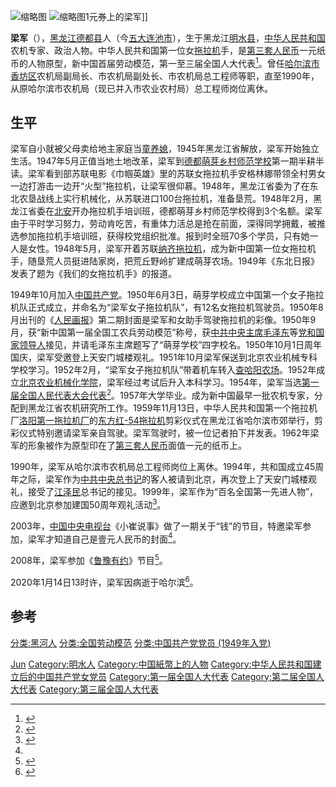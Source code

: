{{Otheruses|梁军}}
[[File:Liang_Jun_in_1957.jpg|缩略图]]
[[File:RMB3-1yuan-A.gif|缩略图]]1元券上的梁军]]

'''梁军'''（{{bd|1930年|4月<ref>{{Cite web |url=http://m.hxnews.com/news/gn/gnxw/201909/24/1808720.shtml |title=存档副本 |access-date=2020-01-16 |archive-date=2020-11-27 |archive-url=https://web.archive.org/web/20201127090916/http://m.hxnews.com/news/gn/gnxw/201909/24/1808720.shtml |dead-url=no }}</ref>|2020年|1月14日|catIdx=Liang}}），[[黑龍江省|黑龙江]][[德都县|德都县]]人（今[[五大连池市|五大连池市]]），生于黑龙江[[明水县|明水县]]，[[中华人民共和国|中华人民共和国]]农机专家、政治人物。中华人民共和国第一位女[[拖拉机|拖拉机]]手，是[[第三套人民币|第三套人民币]]一元纸币的人物原型，新中国首届劳动模范，第一至三届全国人大代表<ref>{{Cite web|title=梁军:女拖拉机手第一人|url=http://www.npc.gov.cn/zgrdw/npc/zt/qt/jndbdhcllszn/2014-09/05/content_1877701.htm|accessdate=|author=|date=|format=|publisher=中国人大网|language=|archive-date=2020-01-14|archive-url=https://web.archive.org/web/20200114153105/http://www.npc.gov.cn/zgrdw/npc/zt/qt/jndbdhcllszn/2014-09/05/content_1877701.htm|dead-url=no}}</ref>。曾任[[哈尔滨市|哈尔滨市]][[香坊区|香坊区]]农机局副局长、市农机局副处长、市农机局总工程师等职，直至1990年，从原哈尔滨市农机局（现已并入市农业农村局）总工程师岗位离休。

== 生平 ==
梁军自小就被父母卖给地主家庭当[[童養媳|童养媳]]，1945年黑龙江省解放，梁军开始独立生活。1947年5月正值当地土地改革，梁军到[[德都|德都]][[萌芽乡村师范学校|萌芽乡村师范学校]]第一期半耕半读。梁军看到部苏联电影《巾帼英雄》里的苏联女拖拉机手安格林娜带领全村男女一边打游击一边开“火型”拖拉机，让梁军很仰慕。1948年，黑龙江省委为了在东北农垦战线上实行机械化，从苏联进口100台拖拉机，准备垦荒。1948年2月，黑龙江省委在[[北安|北安]]开办拖拉机手培训班，德都萌芽乡村师范学校得到3个名额。梁军由于平时学习努力，劳动肯吃苦，有重体力活总是抢在前面，深得同学拥戴，被推选参加拖拉机手培训班，获得校党组织批准。报到时全班70多个学员，只有她一人是女性。1948年5月，梁军开着苏联[[纳齐拖拉机|纳齐拖拉机]]，成为新中国第一位女拖拉机手，随垦荒人员挺进陆家岗，把荒丘野岭扩建成萌芽农场。1949年《东北日报》发表了题为《我们的女拖拉机手》的报道。

1949年10月加入[[中国共产党|中国共产党]]。1950年6月3日，萌芽学校成立中国第一个女子拖拉机队正式成立，并命名为“梁军女子拖拉机队”，有12名女拖拉机驾驶员。1950年8月出刊的《[[人民画报|人民画报]]》第二期封面是梁军和女助手驾驶拖拉机的彩像。1950年9月，获“新中国第一届全国工农兵劳动模范”称号，获[[中国共产党中央委员会主席|中共中央主席]][[毛泽东|毛泽东]]等[[党和国家领导人|党和国家领导人]]接见，并请毛泽东主席题写了“萌芽学校”四字校名。1950年10月1日周年国庆，梁军受邀登上天安门城楼观礼。1951年10月梁军保送到北京农业机械专科学校学习。1952年2月，“梁军女子拖拉机队”带着机车转入[[查哈阳农场|查哈阳农场]]。1952年成立[[北京农业机械化学院|北京农业机械化学院]]，梁军经过考试后升入本科学习。1954年，梁军当选[[第一届全国人民代表大会代表名单|第一届全国人民代表大会代表]]<ref>{{cite book|author=全国人民代表大会常务委员会办公厅|title=中华人民共和国第一届全国人民代表大会代表名单|year=1955年|publisher=全国人民代表大会常务委员会办公厅|url=http://book.ucdrs.superlib.net/views/specific/2929/bookDetail.jsp?dxNumber=000005772167&d=546843D0AE2464CD1C95896344A85614&fenlei=04070402|access-date=2015-01-25|archive-date=2019-01-24|archive-url=https://web.archive.org/web/20190124105450/http://book.ucdrs.superlib.net/views/specific/2929/bookDetail.jsp?dxNumber=000005772167&d=546843D0AE2464CD1C95896344A85614&fenlei=04070402|dead-url=no}}</ref>。1957年大学毕业。成为新中国最早一批农机专家，分配到黑龙江省农机研究所工作。1959年11月13日，中华人民共和国第一个拖拉机厂[[洛阳第一拖拉机厂|洛阳第一拖拉机厂]]的[[东方红-54|东方红-54拖拉机]]剪彩仪式在黑龙江省哈尔滨市郊举行，剪彩仪式特别邀请梁军亲自驾驶。梁军驾驶时，被一位记者拍下并发表。1962年梁军的形象被作为原型印在了[[第三套人民币|第三套人民币]]面值一元的纸币上。

1990年，梁军从哈尔滨市农机局总工程师岗位上离休。1994年，共和国成立45周年之际，梁军作为[[中国共产党中央委员会总书记|中共中央总书记]]的客人被请到北京，再次登上了天安门城楼观礼，接受了[[江泽民|江泽民]]总书记的接见。1999年，梁军作为“百名全国第一先进人物”，应邀到北京参加建国50周年观礼活动<ref name=":0">{{Cite web|title=新中国第一个女拖拉机手———梁军【3】|url=http://dangshi.people.com.cn/n/2013/1216/c85037-23847639-3.html|accessdate=|author=|date=|format=|publisher=党史频道-人民网|language=|archive-date=2020-01-14|archive-url=https://web.archive.org/web/20200114152417/http://dangshi.people.com.cn/n/2013/1216/c85037-23847639-3.html|dead-url=no}}</ref>。

2003年，[[中国中央电视台|中国中央电视台]]《小崔说事》做了一期关于“钱”的节目，特邀梁军参加，梁军才知道自己是壹元人民币的封面<ref name=":0" />。

2008年，梁军参加《[[鲁豫有约|鲁豫有约]]》节目<ref>{{Cite web|title=新中国第一个女拖拉机手———梁军|url=http://dangshi.people.com.cn/n/2013/1216/c85037-23847639.html|accessdate=|author=|date=|format=|publisher=党史频道-人民网|language=|archive-date=2020-01-14|archive-url=https://web.archive.org/web/20200114151538/http://dangshi.people.com.cn/n/2013/1216/c85037-23847639.html|dead-url=no}}</ref>。

2020年1月14日13时许，梁军因病逝于哈尔滨<ref>{{Cite web|title=90岁“人民币女郎”梁军去世，系新中国第一位女拖拉机手|url=https://www.thepaper.cn/newsDetail_forward_5515613|accessdate=|author=|date=|format=|publisher=澎湃新闻|language=|archive-date=2020-01-14|archive-url=https://web.archive.org/web/20200114152035/https://www.thepaper.cn/newsDetail_forward_5515613|dead-url=no}}</ref>。

== 参考==
{{reflist}}

{{中华全国民主青年联合会第二届委员会}}

{{Authority control}}
{{DEFAULTSORT:Liang梁}}
[[Category:梁姓|Jun]]
[[分类:黑河人|分类:黑河人]]
[[Category:明水人|Category:明水人]]
[[Category:中国紙幣上的人物|Category:中国紙幣上的人物]]
[[分类:全国劳动模范|分类:全国劳动模范]]
[[分类:中国共产党党员_(1949年入党)|分类:中国共产党党员 (1949年入党)]]
[[Category:中华人民共和国建立后的中国共产党女党员|Category:中华人民共和国建立后的中国共产党女党员]]
[[Category:第一届全国人大代表|Category:第一届全国人大代表]]
[[Category:第二届全国人大代表|Category:第二届全国人大代表]]
[[Category:第三届全国人大代表|Category:第三届全国人大代表]]
